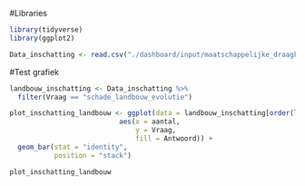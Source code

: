 #Libraries
```r
library(tidyverse)
library(ggplot2)
```

```r
Data_inschatting <- read.csv("./dashboard/input/maatschappelijke_draagkracht/Data_inschatting.csv")
```

#Test grafiek
```r
landbouw_inschatting <- Data_inschatting %>%
  filter(Vraag == "schade_landbouw_evolutie")

plot_inschatting_landbouw <- ggplot(data = landbouw_inschatting[order(landbouw_inschatting$Score), ],
                           aes(x = aantal,
                               y = Vraag,
                               fill = Antwoord)) +
  geom_bar(stat = "identity", 
           position = "stack")

plot_inschatting_landbouw

```
